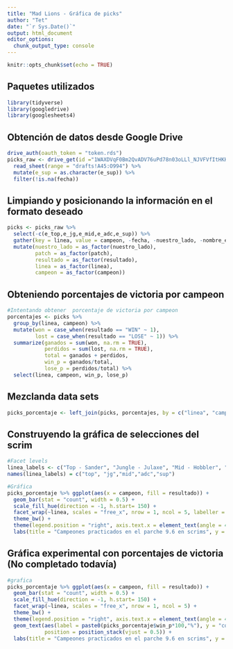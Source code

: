 ```yaml
---
title: "Mad Lions - Gráfica de picks"
author: "Tet"
date: "`r Sys.Date()`"
output: html_document
editor_options: 
  chunk_output_type: console
---
```


```r
knitr::opts_chunk$set(echo = TRUE)
```

## Paquetes utilizados

```r
library(tidyverse)
library(googledrive)
library(googlesheets4)
```

## Obtención de datos desde Google Drive

```r
drive_auth(oauth_token = "token.rds")
picks_raw <- drive_get(id ="1WAXDVqF0Bm2QvADV76uPd78n03oLLl_NJVFVfItHKHE") %>% 
  read_sheet(range = "drafts!A45:O994") %>%
  mutate(e_sup = as.character(e_sup)) %>% 
  filter(!is.na(fecha))
```

## Limpiando y posicionando la información en el formato deseado

```r
picks <- picks_raw %>%
  select(-c(e_top,e_jg,e_mid,e_adc,e_sup)) %>% 
  gather(key = linea, value = campeon, -fecha, -nuestro_lado, -nombre_equipo_e, -resultado, -patch) %>% 
  mutate(nuestro_lado = as_factor(nuestro_lado),
         patch = as_factor(patch),
         resultado = as_factor(resultado),
         linea = as_factor(linea),
         campeon = as_factor(campeon))
```

## Obteniendo porcentajes de victoria por campeon
```r
#Intentando obtener  porcentaje de victoria por campeon
porcentajes <- picks %>%
  group_by(linea, campeon) %>%
  mutate(won = case_when(resultado == "WIN" ~ 1),
         lost = case_when(resultado == "LOSE" ~ 1)) %>% 
  summarize(ganados = sum(won, na.rm = TRUE), 
            perdidos = sum(lost, na.rm = TRUE), 
            total = ganados + perdidos,
            win_p = ganados/total, 
            lose_p = perdidos/total) %>% 
  select(linea, campeon, win_p, lose_p)
```

## Mezclanda data sets

```r
picks_porcentaje <- left_join(picks, porcentajes, by = c("linea", "campeon"))
```


## Construyendo la gráfica de selecciones del scrim

```r
#Facet levels
linea_labels <- c("Top - Sander", "Jungle - Julaxe", "Mid - Hobbler", "Adc - Chomi", "Support - Suppa")  
names(linea_labels) = c("top", "jg","mid","adc","sup")

#Gráfica
picks_porcentaje %>% ggplot(aes(x = campeon, fill = resultado)) +
  geom_bar(stat = "count", width = 0.5) +
  scale_fill_hue(direction = -1, h.start= 150) +
  facet_wrap(~linea, scales = "free_x", nrow = 1, ncol = 5, labeller =  labeller(linea = linea_labels)) +
  theme_bw() +
  theme(legend.position = "right", axis.text.x = element_text(angle = 45, hjust = 0.8)) +
  labs(title = "Campeones practicados en el parche 9.6 en scrims", y = "Cantidad de juegos", x = "Campeones", fill = "Resultado")
```

## Gráfica experimental con porcentajes de victoria (No completado todavía)
```r
#grafica
picks_porcentaje %>% ggplot(aes(x = campeon, fill = resultado)) +
  geom_bar(stat = "count", width = 0.5) +
  scale_fill_hue(direction = -1, h.start= 150) +
  facet_wrap(~linea, scales = "free_x", nrow = 1, ncol = 5) +
  theme_bw() +
  theme(legend.position = "right", axis.text.x = element_text(angle = 45, hjust = 0.8)) +
  geom_text(aes(label = paste0(picks_porcentaje$win_p*100,"%"), y = "count"),
            position = position_stack(vjust = 0.5)) +
  labs(title = "Campeones practicados en el parche 9.6 en scrims", y = "Cantidad de juegos", x = "Campeones", fill = "Resultado")
```

